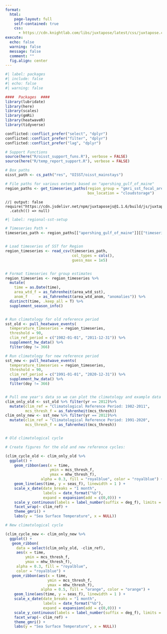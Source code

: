 ```yaml
---
format: 
  html:
    page-layout: full
    self-contained: true
    css:
      - https://cdn.knightlab.com/libs/juxtapose/latest/css/juxtapose.css
execute: 
  echo: false
  warning: false
  message: false
  comment: ""
  fig.align: center
---
```


```r
#| label: packages
#| include: false
#| echo: false
#| warning: false

####  Packages  ####
library(lubridate)
library(here)
library(scales)
library(gmRi)
library(heatwaveR)
library(tidyverse)

conflicted::conflict_prefer("select", "dplyr")
conflicted::conflict_prefer("filter", "dplyr")
conflicted::conflict_prefer("lag", "dplyr")

# Support Functions
source(here("R/oisst_support_funs.R"), verbose = FALSE)
source(here("R/temp_report_support.R"), verbose = FALSE)

# Box paths
oisst_path <- cs_path("res", "OISST/oisst_mainstays")

# File paths for various extents based on "apershing_gulf_of_maine"
region_paths <- get_timeseries_paths(region_group = "gmri_sst_focal_areas", 
                                     box_location = "cloudstorage")

```



```ojs
//| output: false
require("https://cdn.jsdelivr.net/npm/juxtaposejs@1.1.6/build/js/juxtapose.min.js")
  .catch(() => null)
```


```r
#| label: regional-sst-setup

# Timeseries Path +
timeseries_path <- region_paths[["apershing_gulf_of_maine"]][["timeseries_path"]]


# Load timeseries of SST for Region
region_timeseries <- read_csv(timeseries_path, 
                              col_types = cols(), 
                              guess_max = 1e5) 


# Format timeseries for group estimates
region_timeseries <- region_timeseries %>% 
  mutate(
    time = as.Date(time),
    area_wtd_f = as_fahrenheit(area_wtd_sst),
    anom_f     = as_fahrenheit(area_wtd_anom, "anomalies")) %>% 
  distinct(time, .keep_all = T) %>% 
  supplement_season_info() 


# Run climatology for old reference period
sst_old <- pull_heatwave_events(
  temperature_timeseries = region_timeseries,
  threshold = 90, 
  clim_ref_period = c("1982-01-01", "2011-12-31")) %>% 
  supplement_hw_data() %>% 
  filter(doy != 366)

# Run climatology for new reference period
sst_new <- pull_heatwave_events(
  temperature_timeseries = region_timeseries,
  threshold = 90, 
  clim_ref_period = c("1991-01-01", "2020-12-31")) %>% 
  supplement_hw_data() %>% 
  filter(doy != 366)


# Pull one year's data so we can plot the climatology and example data
clim_only_old <- sst_old %>% filter(yr == 2012)%>% 
  mutate(clim_ref = "Climatological Reference Period: 1982-2011",
         mcs_thresh_f = as_fahrenheit(mcs_thresh))
clim_only_new <- sst_new %>% filter(yr == 2012)%>% 
  mutate(clim_ref = "Climatological Reference Period: 1991-2020",
         mcs_thresh_f = as_fahrenheit(mcs_thresh))



```



::: {.juxtapose data-startingposition="65%" style="margin-bottom:2em; width = 70%; height =70%"}
```r
# Old climatological cycle

# Create figures for the old and new reference cycles:

(clim_cycle_old <- clim_only_old %>% 
  ggplot() +
    geom_ribbon(aes(x = time, 
                    ymin = mcs_thresh_f, 
                    ymax = mhw_thresh_f), 
                alpha = 0.3, fill = "royalblue", color = "royalblue") +
    geom_line(aes(time, y = seas_f), linewidth = 1 ) +
    scale_x_date(date_breaks = "1 month", 
                 labels = date_format("%b"), 
                 expand = expansion(add = c(0,0))) +
    scale_y_continuous(labels = label_number(suffix = deg_f), limits = c(38,67)) +
    facet_wrap(~ clim_ref) +
    theme_gmri() +
    labs(y = "Sea Surface Temperature", x = NULL))


```


```r
# New climatological cycle

(clim_cycle_new <- clim_only_new %>% 
  ggplot() +
   geom_ribbon(
     data = select(clim_only_old, -clim_ref),
     aes(x = time, 
         ymin = mcs_thresh_f, 
         ymax = mhw_thresh_f), 
     alpha = 0.3, fill = "royalblue",
     color = "royalblue") +
   geom_ribbon(aes(x = time, 
                   ymin = mcs_thresh_f, 
                   ymax = mhw_thresh_f), 
                alpha = 0.5, fill = "orange", color = "orange") +
    geom_line(aes(time, y = seas_f), linewidth = 1 ) +
    scale_x_date(date_breaks = "1 month", 
                 labels = date_format("%b"), 
                 expand = expansion(add = c(0,0))) +
    scale_y_continuous(labels = label_number(suffix = deg_f), limits = c(38,67)) +
    facet_wrap(~ clim_ref) +
    theme_gmri() +
    labs(y = "Sea Surface Temperature", x = NULL))


```

:::

